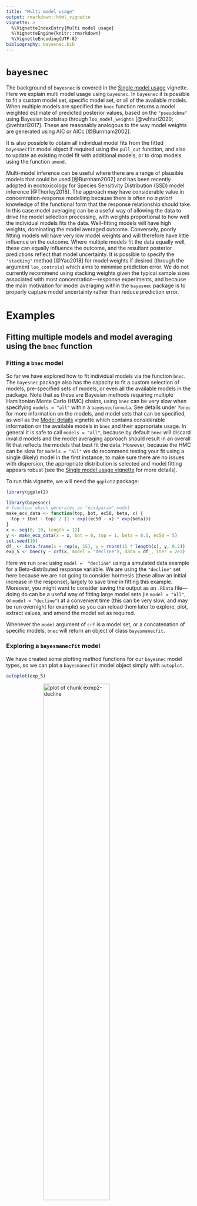 ```yaml
---
title: "Multi model usage"
output: rmarkdown::html_vignette
vignette: >
  %\VignetteIndexEntry{Multi model usage}
  %\VignetteEngine{knitr::rmarkdown}
  %\VignetteEncoding{UTF-8}
bibliography: bayesnec.bib
---
```




[e1]: https://open-aims.github.io/bayesnec/articles/example1.html
[e2]: https://open-aims.github.io/bayesnec/articles/example2.html
[e2b]: https://open-aims.github.io/bayesnec/articles/example2b.html
[e3]: https://open-aims.github.io/bayesnec/articles/example3.html
[e4]: https://open-aims.github.io/bayesnec/articles/example4.html

# `bayesnec`

The background of `bayesnec` is covered in the [Single model usage][e1] vignette. Here we explain multi model usage using `bayesnec`. In `bayesnec` it is possible to fit a custom model set, specific model set, or all of the available models. When multiple models are specified the `bnec` function returns a model weighted estimate of predicted posterior values, based on the `"pseudobma"` using Bayesian bootstrap through `loo_model_weights` [@vehtari2020; @vehtari2017]. These are reasonably analogous to the way model weights are generated using AIC or AICc [@Burnham2002]. 

It is also possible to obtain all individual model fits from the fitted `bayesnecfit` model object if required using the `pull_out` function, and also to update an existing model fit with additional models, or to drop models using the function `amend`.

Multi-model inference can be useful where there are a range of plausible models that could be used [@Burnham2002] and has been recently adopted in ecotoxicology for Species Sensitivity Distribution (SSD) model inference [@Thorley2018]. The approach may have considerable value in concentration-response modelling because there is often no *a priori* knowledge of the functional form that the response relationship should take. In this case model averaging can be a useful way of allowing the data to drive the model selection processing, with weights proportional to how well the individual models fits the data. Well-fitting models will have high weights, dominating the model averaged outcome. Conversely, poorly fitting models will have very low model weights and will therefore have little influence on the outcome. Where multiple models fit the data equally well, these can equally influence the outcome, and the resultant posterior predictions reflect that model uncertainty. It is possible to specify the `"stacking"` method [@Yao2018] for model weights if desired (through the argument `loo_controls`) which aims to minimise prediction error. We do not currently recommend using stacking weights given the typical sample sizes associated with most concentration—response experiments, and because the main motivation for model averaging within the `bayesnec` package is to properly capture model uncertainty rather than reduce prediction error.

# Examples

## Fitting multiple models and model averaging using the `bnec` function

### Fitting a `bnec` model

So far we have explored how to fit individual models via the function `bnec`. The `bayesnec` package also has the capacity to fit a custom selection of models, pre-specified sets of models, or even all the available models in the package. Note that as these are Bayesian methods requiring multiple Hamiltonian Monte Carlo (HMC) chains, using `bnec` can be very slow when specifying `models = "all"` within a `bayesnecformula`. See details under `?bnec` for more information on the models, and model sets that can be specified, as well as the [Model details][e2b] vignette which contains considerable information on the available models in `bnec` and their appropriate usage. In general it is safe to call `models = "all"`, because by default `bnec` will discard invalid models and the model averaging approach should result in an overall fit that reflects the models that best fit the data. However, because the HMC can be slow for `models = "all"` we do recommend testing your fit using a single (likely) model in the first instance, to make sure there are no issues with dispersion, the appropriate distribution is selected and model fitting appears robust (see the [Single model usage vignette][e1] for more details).

To run this vignette, we will need the `ggplot2` package:


```r
library(ggplot2)
```




```r
library(bayesnec)
# function which generates an "ecx4param" model
make_ecx_data <- function(top, bot, ec50, beta, x) {
  top + (bot - top) / (1 + exp((ec50 - x) * exp(beta)))
}
x <- seq(0, 10, length = 12)
y <- make_ecx_data(x = x, bot = 0, top = 1, beta = 0.5, ec50 = 5)
set.seed(10)
df_ <- data.frame(x = rep(x, 15), y = rnorm(15 * length(x), y, 0.2))
exp_5 <- bnec(y ~ crf(x, model = "decline"), data = df_, iter = 2e3)
```

Here we run `bnec` using `model =  "decline"` using a simulated data example for a Beta-distributed response variable. We are using the `"decline"` set here because we are not going to consider hormesis (these allow an initial increase in the response), largely to save time in fitting this example. Moreover, you might want to consider saving the output as an `.RData` file---doing do can be a useful way of fitting large model sets (ie `model = "all"`, or `model = "decline"`) at a convenient time (this can be very slow, and may be run overnight for example) so you can reload them later to explore, plot, extract values, and amend the model set as required.

Whenever the `model` argument of `crf` is a model set, or a concatenation of specific models, `bnec` will return an object of class `bayesmanecfit`.

### Exploring a `bayesmanecfit` model

We have created some plotting method functions for our `bayesnec` model types, so we can plot a `bayesmanecfit` model object simply with `autoplot`.


```r
autoplot(exp_5)
```

<img src="vignette-fig-exmp2-decline-1.png" title="plot of chunk exmp2-decline" alt="plot of chunk exmp2-decline" width="60%" style="display: block; margin: auto;" />

The default plot looks exactly the same as our regular `bayesnecfit` plot, but the output is based on a weighted average of all the model fits in the `model = "decline"` model set. The *NEC* estimate on this plot (and in the summary output below) is based on a mix of actual *NEC* estimates, as well as the *NSEC* estimates that are used as an approximation to *NEC* for all the **ecx**-containing models in the set. Note that we do not currently recommend reporting these values as the *NEC* (see the [Model details][e2b] vignette for more information). The fitted `bayesmanecfit` object contains different elements to the `bayesnecfit`. In particular, `mod_stats` contains the table of model fit statistics for all the fitted models. This includes the model name, the WAIC (as returned from `brms`), wi (the model weight, currently defaulting to `"pseudobma"` using Bayesian bootstrap from `loo`), and the dispersion estimates (only reported if response is modelled with a Poisson or Binomial distribution, otherwise NA).


```r
exp_5$mod_stats
#>               model       waic           wi dispersion_Estimate dispersion_Q2.5 dispersion_Q97.5
#> nec4param nec4param -83.099191 3.945908e-01                  NA              NA               NA
#> neclin       neclin -16.362569 1.975592e-07                  NA              NA               NA
#> ecxlin       ecxlin   5.227727 1.314113e-13                  NA              NA               NA
#> ecx4param ecx4param -80.232974 1.102457e-01                  NA              NA               NA
#> ecxwb1       ecxwb1 -73.938541 1.248067e-02                  NA              NA               NA
#> ecxwb2       ecxwb2 -82.608662 2.610547e-01                  NA              NA               NA
#> ecxll5       ecxll5 -81.112102 1.251814e-01                  NA              NA               NA
#> ecxll4       ecxll4 -79.988165 9.644653e-02                  NA              NA               NA
```

We can obtain a neater summary of the model fit by using the `summary` method for a `bayesmanecfit` object. A list of fitted models, and model weights are provided. In addition, the model averaged *NEC* is reported, however a warning is provided indicating it contains *NSEC* values. A warning message also indicates that the **ecxll5** model may have convergence issues according to the default `brms` Rhat criteria. For this example all the **ecx**-containing models have high weights, which we would expect given that type of model was used to generate the underlying example.

All these model fits are satisfactory despite the relatively low number of iterations set in our example, but the summary would also include a warning if there were fits with divergent transitions.


```r
summary(exp_5)
#> Object of class bayesmanecfit
#> 
#>  Family: gaussian  
#>   Links: mu = identity; sigma = identity  
#> 
#> Number of posterior draws per model:  1600
#> 
#> Model weights (Method: pseudobma_bb_weights):
#>             waic   wi
#> nec4param -83.04 0.39
#> neclin    -17.08 0.00
#> ecxlin      5.08 0.00
#> ecx4param -80.22 0.11
#> ecxwb1    -73.86 0.01
#> ecxwb2    -82.65 0.27
#> ecxll5    -80.82 0.11
#> ecxll4    -80.32 0.12
#> 
#> 
#> Summary of weighted NEC posterior estimates:
#> NB: Model set contains the ECX models: #> ecxlin;ecx4param;ecxwb1;ecxwb2;ecxll5;ecxll4; weighted NEC estimates include #> NSEC surrogates for NEC
#>     Estimate Q2.5 Q97.5
#> NEC     3.97 2.97  4.36
#> 
#> 
#> Bayesian R2 estimates:
#>           Estimate Est.Error Q2.5 Q97.5
#> nec4param     0.85      0.01 0.83  0.86
#> neclin        0.78      0.01 0.74  0.80
#> ecxlin        0.74      0.02 0.71  0.77
#> ecx4param     0.84      0.01 0.82  0.86
#> ecxwb1        0.84      0.01 0.82  0.85
#> ecxwb2        0.85      0.01 0.82  0.86
#> ecxll5        0.84      0.01 0.82  0.86
#> ecxll4        0.84      0.01 0.82  0.86
```

The `bayesmanecfit` object also contains all of the original fits, which can be extracted using the `pull_out` function. For example, we can pull out the model **ecx4param**.


```r
exp_5_nec4param <- pull_out(exp_5, model = "ecx4param")
autoplot(exp_5_nec4param)
```

<img src="vignette-fig-exmp2-ecx4param-1.png" title="plot of chunk exmp2-ecx4param" alt="plot of chunk exmp2-ecx4param" width="60%" style="display: block; margin: auto;" />

This would extract the **nec4param** model from the `bayesmanecfit` and create a new object of class `bayesnecfit` which contains just a single fit. This would be identical to fitting the **ecx4param** as a single model using `bnec`. All of the models in the `bayesmanecfit` can be simultaneously plotted using the argument `all_models = TRUE`.


```r
autoplot(exp_5, all_models = TRUE)
```

<img src="vignette-fig-exmp2-allmods-1.png" title="plot of chunk exmp2-allmods" alt="plot of chunk exmp2-allmods" width="60%" style="display: block; margin: auto;" />

You can see that some of these models represent very bad fits, and accordingly have extremely low model weights, such as the **ecxlin** and **neclin** models in this example. There is no harm in leaving in poor models with low weight, precisely because they have such a low model weight and therefore will not influence posterior predictions as much. However, it is important to assess the adequacy of model fits of all models, because a poor fit may be more to do with a model that has not converged.
 
We can assess the chains for one of the higher weighted models to make sure this is good. It is probably good practice to do this for all models with a high weight.


```r
plot(exp_5$mod_fits$ecxwb1$fit)
```

<img src="vignette-fig-exmp2-goodmod-1.png" title="plot of chunk exmp2-goodmod" alt="plot of chunk exmp2-goodmod" width="60%" style="display: block; margin: auto;" />

Assessing chains for all the models in `bayesmanecfit` does not work as well using the default `brms` plotting method. Instead use `check_chains` and make sure to pass a `filename` argument, which means plots are automatically saved to pdf with a message.


```r
check_chains(exp_5, filename = "example_5_all_chains")
```

We can also make a plot to compare the posterior probability density to that of the prior using the `check_priors` function, for an individual model fit, but also saving all fits to a file in the working directory.


```r
check_priors(exp_5$mod_fits$nec4param)
```

<img src="vignette-fig-exmp2-checkpriors-1.png" title="plot of chunk exmp2-checkpriors" alt="plot of chunk exmp2-checkpriors" width="60%" style="display: block; margin: auto;" />


```r
check_priors(exp_5, filename = "example_5_all_priors")
```

Where  a large number of models are failing to converge, obviously it would be better to adjust `iter` and `warmup` in the `bnec` call, as well as some of the other arguments to `brms` such as `adapt_delta`. See the `?brm` documentation for more details. In the example above, only a single model had poor convergence according to Rhat criterion. It is possible to exclude such models from the model set using `amend` and the `bayesmanecfit` Rhat method, via:


```r
exp_5_new <- amend(exp_5, drop = rhat(exp_5)$failed)
```

Here we get a message because none of our models failed the default Rhat criterion. A more conservative cut off of 1.01 can also be used by changing the default argument to the desired value. In this case one model fails, although we note that this is a very stringent criterion, and we have also used less than the default `bayesnec` value of `iter` (10,000).


```r
rhat(exp_5, rhat_cutoff = 1.01)$failed
#> [1] "neclin" "ecxll5"
```

### Extracting endpoint values

The models prefixed with **ecx** are all models that do not have the *NEC* as a parameter in the model. That is, they are smooth curves as a function of concentration and have no breakpoint. The *NEC* on the plots above for these models are an approximation based on *NSEC* and should not be used without careful consideration of the validity of this endpoint value (see the [Model details][e2b] vignette for more details). A formal model averaged estimate of *NEC* should be obtained with `model = "nec"`. We can use the helper functions `pull_out` and `amend` to alter the model set as required. `pull_out` has a `model` argument and can be used to pull a single model out (as above) or to pull out a specific set of models.

We can use this to obtain first a set of *NEC* only models from the existing set.


```r
exp_5_nec <- pull_out(exp_5, model = "nec")
```

In this case, because we have already fitted `"decline"` models, we can ignore the message regarding the missing *NEC* models---these are all models that are not appropriate for a `Beta` family with a `logit` link function, or allow hormesis, which we did not consider in this example.

Now we have two model sets, an *NEC* set, and a mixed *NEC* and *ECx* set. Of course, before we use this model set for any inference, we would need to check the chain mixing and `acf` plot for each of the input models. For the "all" set, the model with the highest weight is **nec4param**. 

Now we can use the `ecx` function to get *EC~10~* and *EC~50~* values. We can do this using our all model set, because it is valid to use *NEC* models for estimating *ECx* (see more information in the [Model details][e2b] vignette).


```r
ECx10 <- ecx(exp_5, ecx_val = 10)
ECx50 <- ecx(exp_5, ecx_val = 50)
ECx10
#>    ec_10 ec_10_lw ec_10_up 
#> 4.174174 3.502503 4.454454 
#> attr(,"precision")
#> [1] 1000
ECx50
#>    ec_50 ec_50_lw ec_50_up 
#> 5.035035 4.844845 5.245245 
#> attr(,"precision")
#> [1] 1000
```

The weighted *NEC* estimates can be extracted directly from the *NEC* model set object, as they are an explicit parameter in these models.


```r
NECvals <- exp_5_nec$w_nec
NECvals
#> Estimate     Q2.5    Q97.5 
#> 4.209236 3.912931 4.388703
```

Note that the new *NEC* estimates from the **nec**-containing model fits are slightly higher than those reported in the summary output of all the fitted models. This can happen for smooth curves, which is what was used as the underlying data generation model in the simulations here, and is explored in more detail in the [Compare posteriors vigenette][e4].

### Putting it all together

Now we can make a combined plot of our output, showing the model averaged *NEC* model and the "all averaged model", along with the relevant thresholds.


```r
preds <- exp_5_nec$w_pred_vals$data

autoplot(exp_5, nec = FALSE, all = FALSE) +
  geom_vline(mapping = aes(xintercept = ECx10, colour = "ECx 10"),
             linetype = c(1, 3, 3), key_glyph = "path") +
  geom_vline(mapping = aes(xintercept = ECx50, colour = "ECx 50"),
             linetype = c(1, 3, 3), key_glyph = "path") +
  geom_vline(mapping = aes(xintercept = NECvals, colour = "NEC"),
             linetype = c(1, 3, 3), key_glyph = "path") +
  scale_color_manual(values = c("ECx 10" = "orange", "ECx 50" = "blue",
                                "NEC" = "darkgrey"), name = "") +
  geom_line(data = preds, mapping = aes(x = x, y = Estimate),
            colour = "tomato", linetype = 2) +
  geom_line(data = preds, mapping = aes(x = x, y = Q2.5),
            colour = "tomato", linetype = 2) +
  geom_line(data = preds, mapping = aes(x = x, y = Q97.5),
            colour = "tomato", linetype = 2) +
  theme(legend.position = c(0.8, 0.8),
        axis.title = element_text(size = 16),
        axis.text = element_text(size = 12),
        strip.text.x = element_text(size = 16))
```

<img src="vignette-fig-exmp2-pretty-1.png" title="plot of chunk exmp2-pretty" alt="plot of chunk exmp2-pretty" width="60%" style="display: block; margin: auto;" />

# References
